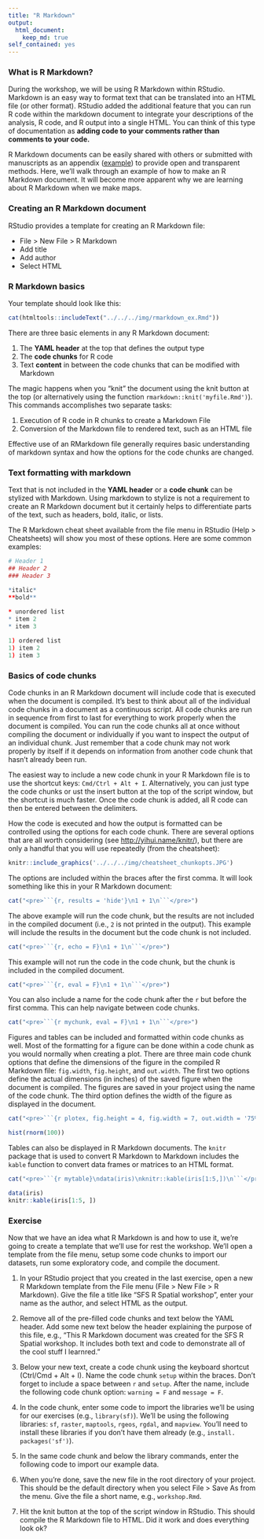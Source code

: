 ```yaml
---
title: "R Markdown"
output: 
  html_document:
    keep_md: true
self_contained: yes
---
```


### What is R Markdown?

During the workshop, we will be using R Markdown within RStudio. Markdown is an easy way to format text that can be translated into an HTML file (or other format). RStudio added the additional feature that you can run R code within the markdown document to integrate your descriptions of the analysis, R code, and R output into a single HTML. You can think of this type of documentation as **adding code to your comments rather than comments to your code.**

R Markdown documents can be easily shared with others or submitted with manuscripts as an appendix ([example](https://esajournals.onlinelibrary.wiley.com/action/downloadSupplement?doi=10.1002%2Feap.1617&attachmentId=2187835387)) to provide open and transparent methods. Here, we'll walk through an example of how to make an R Markdown document. It will become more apparent why we are learning about R Markdown when we make maps.

### Creating an R Markdown document

RStudio provides a template for creating an R Markdown file: 

* File > New File > R Markdown
* Add title
* Add author
* Select HTML

### R Markdown basics

Your template should look like this: 

```r
cat(htmltools::includeText("../../../img/rmarkdown_ex.Rmd"))
```

There are three basic elements in any R Markdown document:

1. The __YAML header__ at the top that defines the output type
1. The __code chunks__ for R code
1. Text __content__ in between the code chunks that can be modified with Markdown

The magic happens when you "knit" the document using the knit button at the top (or alternatively using the function `rmarkdown::knit('myfile.Rmd')`).  This commands accomplishes two separate tasks:

1. Execution of R code in R chunks to create a Markdown File
1. Conversion of the Markdown file to rendered text, such as an HTML file

Effective use of an RMarkdown file generally requires basic understanding of markdown syntax and how the options for the code chunks are changed. 

### Text formatting with markdown

Text that is not included in the __YAML header__ or a __code chunk__ can be stylized with Markdown.  Using markdown to stylize is not a requirement to create an R Markdown document but it certainly helps to differentiate parts of the text, such as headers, bold, italic, or lists.  

The R Markdown cheat sheet available from the file menu in RStudio (Help > Cheatsheets) will show you most of these options.  Here are some common examples:

```r
# Header 1
## Header 2
### Header 3

*italic*
**bold**
  
* unordered list
* item 2
* item 3

1) ordered list
1) item 2
1) item 3
```

### Basics of code chunks

Code chunks in an R Markdown document will include code that is executed when the document is compiled.  It's best to think about all of the individual code chunks in a document as a continuous script.  All code chunks are run in sequence from first to last for everything to work properly when the document is compiled.  You can run the code chunks all at once without compiling the document or individually if you want to inspect the output of an individual chunk.  Just remember that a code chunk may not work properly by itself if it depends on information from another code chunk that hasn't already been run.  

The easiest way to include a new code chunk in your R Markdown file is to use the shortcut keys: `Cmd/Ctrl + Alt + I`.  Alternatively, you can just type the code chunks or ust the insert button at the top of the script window, but the shortcut is much faster.  Once the code chunk is added, all R code can then be entered between the delimiters. 

How the code is executed and how the output is formatted can be controlled using the options for each code chunk.  There are several options that are all worth considering (see [http://yihui.name/knitr/](http://yihui.name/knitr/)), but there are only a handful that you will use repeatedly (from the cheatsheet):

```r
knitr::include_graphics('../../../img/cheatsheet_chunkopts.JPG')
```

The options are included within the braces after the first comma. It will look something like this in your R Markdown document:

```r
cat("<pre>```{r, results = 'hide'}\n1 + 1\n```</pre>")
```

The above example will run the code chunk, but the results are not included in the compiled document (i.e., `2` is not printed in the output).  This example will include the results in the document but the code chunk is not included. 
```r
cat("<pre>```{r, echo = F}\n1 + 1\n```</pre>")
```

This example will not run the code in the code chunk, but the chunk is included in the compiled document.
```r
cat("<pre>```{r, eval = F}\n1 + 1\n```</pre>")
```

You can also include a name for the code chunk after the `r` but before the first comma.  This can help navigate between code chunks. 
```r
cat("<pre>```{r mychunk, eval = F}\n1 + 1\n```</pre>")
```

Figures and tables can be included and formatted within code chunks as well.  Most of the formatting for a figure can be done within a code chunk as you would normally when creating a plot.  There are three main code chunk options that define the dimensions of the figure in the compiled R Markdown file: `fig.width`, `fig.height`, and `out.width`.  The first two options define the actual dimensions (in inches) of the saved figure when the document is compiled.  The figures are saved in your project using the name of the code chunk.  The third option defines the width of the figure as displayed in the document.

```r
cat("<pre>```{r plotex, fig.height = 4, fig.width = 7, out.width = '75%'}\nhist(rnorm(100))\n```</pre>")
```
```r
hist(rnorm(100))
```

Tables can also be displayed in R Markdown documents. The `knitr` package that is used to convert R Markdown to Markdown includes the `kable` function to convert data frames or matrices to an HTML format.

```r
cat("<pre>```{r mytable}\ndata(iris)\nknitr::kable(iris[1:5,])\n```</pre>")
```
```r
data(iris)
knitr::kable(iris[1:5, ])
```

### Exercise 

Now that we have an idea what R Markdown is and how to use it, we're going to create a template that we'll use for rest the workshop. We'll open a template from the file menu, setup some code chunks to import our datasets, run some exploratory code, and compile the document. 

1) In your RStudio project that you created in the last exercise, open a new R Markdown template from the File menu (File > New File > R Markdown).  Give the file a title like "SFS R Spatial workshop", enter your name as the author, and select HTML as the output.

1) Remove all of the pre-filled code chunks and text below the YAML header.  Add some new text below the header explaining the purpose of this file, e.g., "This R Markdown document was created for the SFS R Spatial workshop.  It includes both text and code to demonstrate all of the cool stuff I learnred."

1) Below your new text, create a code chunk using the keyboard shortcut (Ctrl/Cmd + Alt + I). Name the code chunk `setup` within the braces.  Don't forget to include a space between `r` and `setup`.  After the name, include the following code chunk option: `warning = F` and `message = F`.

1) In the code chunk, enter some code to import the libraries we'll be using for our exercises (e.g., `library(sf)`).  We'll be using the following libraries: `sf`, `raster`, `maptools`, `rgeos`, `rgdal`, and `mapview`.  You'll need to install these libraries if you don't have them already (e.g., `install. packages('sf')`).

1) In the same code chunk and below the library commands, enter the following code to import our example data. 

1) When you're done, save the new file in the root directory of your project.  This should be the default directory when you select File > Save As from the menu.  Give the file a short name, e.g., `workshop.Rmd`.  

1) Hit the knit button at the top of the script window in RStudio.  This should compile the R Markdown file to HTML. Did it work and does everything look ok?



